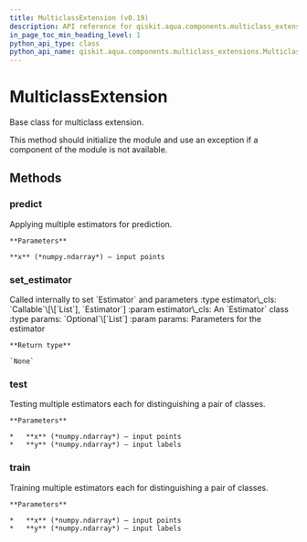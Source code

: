```yaml
---
title: MulticlassExtension (v0.19)
description: API reference for qiskit.aqua.components.multiclass_extensions.MulticlassExtension in qiskit v0.19
in_page_toc_min_heading_level: 1
python_api_type: class
python_api_name: qiskit.aqua.components.multiclass_extensions.MulticlassExtension
---
```


# MulticlassExtension

<Class id="qiskit.aqua.components.multiclass_extensions.MulticlassExtension" isDedicatedPage={true} github="https://github.com/qiskit-community/qiskit-aqua/tree/stable/0.7/qiskit/aqua/components/multiclass_extensions/multiclass_extension.py" signature="MulticlassExtension" modifiers="class">
  Base class for multiclass extension.

  This method should initialize the module and use an exception if a component of the module is not available.

  ## Methods

  <span id="multiclassextension-predict" />

  ### predict

  <Function id="qiskit.aqua.components.multiclass_extensions.MulticlassExtension.predict" signature="MulticlassExtension.predict(x)" modifiers="abstract">
    Applying multiple estimators for prediction.

    **Parameters**

    **x** (*numpy.ndarray*) – input points
  </Function>

  <span id="multiclassextension-set-estimator" />

  ### set\_estimator

  <Function id="qiskit.aqua.components.multiclass_extensions.MulticlassExtension.set_estimator" signature="MulticlassExtension.set_estimator(estimator_cls, params=None)">
    Called internally to set `Estimator` and parameters :type estimator\_cls: `Callable`\[\[`List`], `Estimator`] :param estimator\_cls: An `Estimator` class :type params: `Optional`\[`List`] :param params: Parameters for the estimator

    **Return type**

    `None`
  </Function>

  <span id="multiclassextension-test" />

  ### test

  <Function id="qiskit.aqua.components.multiclass_extensions.MulticlassExtension.test" signature="MulticlassExtension.test(x, y)" modifiers="abstract">
    Testing multiple estimators each for distinguishing a pair of classes.

    **Parameters**

    *   **x** (*numpy.ndarray*) – input points
    *   **y** (*numpy.ndarray*) – input labels
  </Function>

  <span id="multiclassextension-train" />

  ### train

  <Function id="qiskit.aqua.components.multiclass_extensions.MulticlassExtension.train" signature="MulticlassExtension.train(x, y)" modifiers="abstract">
    Training multiple estimators each for distinguishing a pair of classes.

    **Parameters**

    *   **x** (*numpy.ndarray*) – input points
    *   **y** (*numpy.ndarray*) – input labels
  </Function>
</Class>

